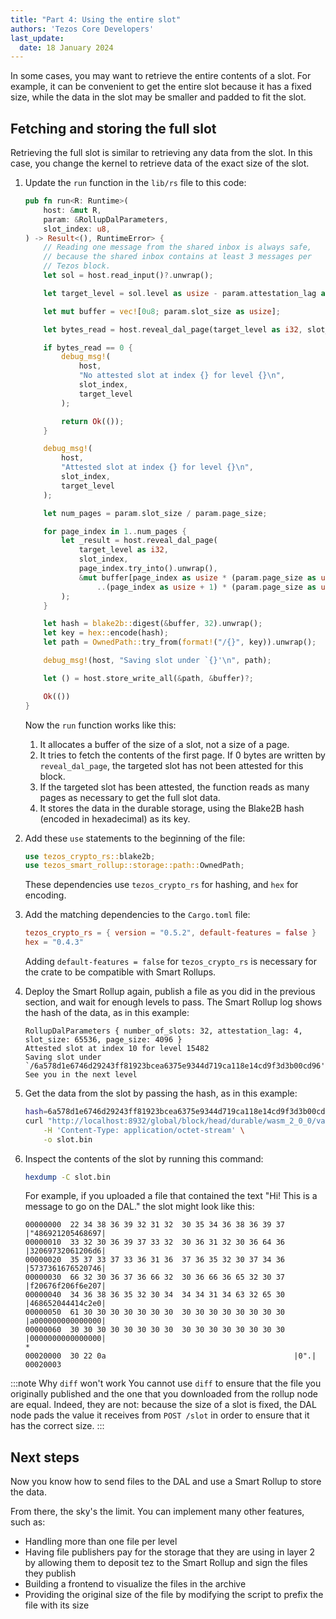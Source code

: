 ```yaml
---
title: "Part 4: Using the entire slot"
authors: 'Tezos Core Developers'
last_update:
  date: 18 January 2024
---
```


In some cases, you may want to retrieve the entire contents of a slot.
For example, it can be convenient to get the entire slot because it has a fixed size, while the data in the slot may be smaller and padded to fit the slot.

## Fetching and storing the full slot

Retrieving the full slot is similar to retrieving any data from the slot.
In this case, you change the kernel to retrieve data of the exact size of the slot.

1. Update the `run` function in the `lib/rs` file to this code:

   ```rust
   pub fn run<R: Runtime>(
       host: &mut R,
       param: &RollupDalParameters,
       slot_index: u8,
   ) -> Result<(), RuntimeError> {
       // Reading one message from the shared inbox is always safe,
       // because the shared inbox contains at least 3 messages per
       // Tezos block.
       let sol = host.read_input()?.unwrap();

       let target_level = sol.level as usize - param.attestation_lag as usize;

       let mut buffer = vec![0u8; param.slot_size as usize];

       let bytes_read = host.reveal_dal_page(target_level as i32, slot_index, 0, &mut buffer)?;

       if bytes_read == 0 {
           debug_msg!(
               host,
               "No attested slot at index {} for level {}\n",
               slot_index,
               target_level
           );

           return Ok(());
       }

       debug_msg!(
           host,
           "Attested slot at index {} for level {}\n",
           slot_index,
           target_level
       );

       let num_pages = param.slot_size / param.page_size;

       for page_index in 1..num_pages {
           let _result = host.reveal_dal_page(
               target_level as i32,
               slot_index,
               page_index.try_into().unwrap(),
               &mut buffer[page_index as usize * (param.page_size as usize)
                   ..(page_index as usize + 1) * (param.page_size as usize)],
           );
       }

       let hash = blake2b::digest(&buffer, 32).unwrap();
       let key = hex::encode(hash);
       let path = OwnedPath::try_from(format!("/{}", key)).unwrap();

       debug_msg!(host, "Saving slot under `{}'\n", path);

       let () = host.store_write_all(&path, &buffer)?;

       Ok(())
   }
   ```

   Now the `run` function works like this:

      1. It allocates a buffer of the size of a slot, not a size of a page.
      1. It tries to fetch the contents of the first page.
      If 0 bytes are written by `reveal_dal_page`, the targeted slot has not been
   attested for this block.
      1. If the targeted slot has been attested, the function reads as many pages as necessary to get the full slot data.
      1. It stores the data in the durable storage, using the Blake2B hash (encoded in hexadecimal) as its key.

1. Add these `use` statements to the beginning of the file:

   ```rust
   use tezos_crypto_rs::blake2b;
   use tezos_smart_rollup::storage::path::OwnedPath;
   ```

   These dependencies use `tezos_crypto_rs` for hashing, and `hex` for encoding.

1. Add the matching dependencies to the `Cargo.toml` file:

   ```toml
   tezos_crypto_rs = { version = "0.5.2", default-features = false }
   hex = "0.4.3"
   ```

   Adding `default-features = false` for `tezos_crypto_rs` is necessary for the crate to be compatible with Smart Rollups.

1. Deploy the Smart Rollup again, publish a file as you did in the previous section, and wait for enough levels to pass.
The Smart Rollup log shows the hash of the data, as in this example:

   ```
   RollupDalParameters { number_of_slots: 32, attestation_lag: 4, slot_size: 65536, page_size: 4096 }
   Attested slot at index 10 for level 15482
   Saving slot under `/6a578d1e6746d29243ff81923bcea6375e9344d719ca118e14cd9f3d3b00cd96'
   See you in the next level
   ```

1. Get the data from the slot by passing the hash, as in this example:

   ```bash
   hash=6a578d1e6746d29243ff81923bcea6375e9344d719ca118e14cd9f3d3b00cd96
   curl "http://localhost:8932/global/block/head/durable/wasm_2_0_0/value?key=/${hash}" \
       -H 'Content-Type: application/octet-stream' \
       -o slot.bin
   ```

1. Inspect the contents of the slot by running this command:

   ```bash
   hexdump -C slot.bin
   ```

   For example, if you uploaded a file that contained the text "Hi! This is a message to go on the DAL." the slot might look like this:

   ```
   00000000  22 34 38 36 39 32 31 32  30 35 34 36 38 36 39 37  |"486921205468697|
   00000010  33 32 30 36 39 37 33 32  30 36 31 32 30 36 64 36  |32069732061206d6|
   00000020  35 37 33 37 33 36 31 36  37 36 35 32 30 37 34 36  |5737361676520746|
   00000030  66 32 30 36 37 36 66 32  30 36 66 36 65 32 30 37  |f20676f206f6e207|
   00000040  34 36 38 36 35 32 30 34  34 34 31 34 63 32 65 30  |468652044414c2e0|
   00000050  61 30 30 30 30 30 30 30  30 30 30 30 30 30 30 30  |a000000000000000|
   00000060  30 30 30 30 30 30 30 30  30 30 30 30 30 30 30 30  |0000000000000000|
   *
   00020000  30 22 0a                                          |0".|
   00020003
   ```

:::note Why `diff` won't work
You cannot use `diff` to ensure that the file you originally published and the one that you downloaded from the rollup node are equal.
Indeed, they are not: because the size of a slot is fixed, the DAL node pads the value it receives from `POST /slot` in order to ensure that it has the correct size.
:::

## Next steps

Now you know how to send files to the DAL and use a Smart Rollup to store the data.

From there, the sky's the limit.
You can implement many other features, such as:

- Handling more than one file per level
- Having file publishers pay for the storage that they are using in layer 2 by allowing them to deposit tez to the Smart Rollup and sign the files they publish
- Building a frontend to visualize the files in the archive
- Providing the original size of the file by modifying the script to prefix the file with its size
